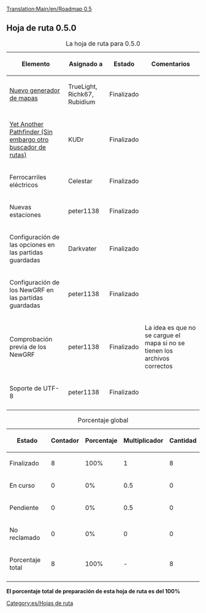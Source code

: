 {{Template:Histórico/Es}}
[[Translation:Main/en/Roadmap 0.5]]{{en/-}}{{Template:Encabezamiento hoja de ruta/Es|
Anterior=Extinta|
Actual=Hoja de ruta 0.5|
Siguiente=Hoja de ruta 0.6|
}}

== Hoja de ruta 0.5.0 ==

{| border="1"
|+ La hoja de ruta para 0.5.0
|-
! Elemento !! Asignado a !! Estado !! Comentarios
|-
|[[Main/es/Terragénesis Perlin|Nuevo generador de mapas]] || TrueLight, Richk67, Rubidium
!class="checked" | Finalizado || 
|-
|[[Main/es/YAPF|Yet Another Pathfinder (Sin embargo otro buscador de rutas)]] || KUDr
!class="checked" | Finalizado || 
|-
|Ferrocarriles eléctricos || Celestar
!class="checked" | Finalizado ||
|-
|Nuevas estaciones || peter1138
!class="checked" | Finalizado ||
|-
|Configuración de las opciones en las partidas guardadas || Darkvater
!class="checked" | Finalizado ||
|-
|Configuración de los NewGRF en las partidas guardadas || peter1138
!class="checked" | Finalizado ||
|-
|Comprobación previa de los NewGRF || peter1138
!class="checked" | Finalizado || La idea es que no se cargue el mapa si no se tienen los archivos correctos
|-
|Soporte de UTF-8 || peter1138
!class="checked" | Finalizado || 
|-
|}


{| border="1"
|+ Porcentaje global
|-
! Estado !! Contador !! Porcentaje !! Multiplicador !! Cantidad
|-
!class="checked" | Finalizado || 8 || 100% || 1 || 8
|-
!class="wip" | En curso || 0 || 0% || 0.5 || 0
|-
!class="claimed" | Pendiente || 0 || 0% || 0.5 || 0
|-
!class="unclaimed" | No reclamado || 0 || 0% || 0 || 0
|-
!class="wip" | Porcentaje total
!class="wip" | 8 
!class="wip" | 100% 
!class="wip" | - 
!class="wip" | 8
|-
|}
'''El porcentaje total de preparación de esta hoja de ruta es del 100%'''

[[Category:es/Hojas de ruta]]